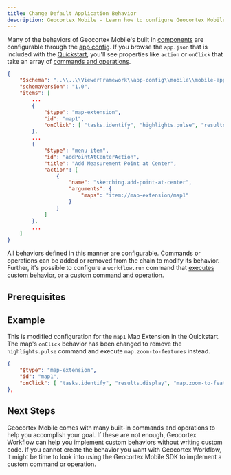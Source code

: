 ```yaml
---
title: Change Default Application Behavior
description: Geocortex Mobile - Learn how to configure Geocortex Mobile to change default application behavior
---
```



Many of the behaviors of Geocortex Mobile's built in [components](concepts-components-services.mdx) are configurable through the [app config](concepts-app-config.mdx). If you browse the `app.json` that is included with the [Quickstart](sdk-quick-start.mdx), you'll see properties like `action` or `onClick` that take an array of [commands and operations](concepts-commands-operations.mdx).

```json
{
    "$schema": "..\\..\\ViewerFramework\\app-config\\mobile\\mobile-app-config.schema.json",
    "schemaVersion": "1.0",
    "items": [
        ...
        {
            "$type": "map-extension",
            "id": "map1",
            "onClick": [ "tasks.identify", "highlights.pulse", "results.display" ]
        },
        ...
        {
            "$type": "menu-item",
            "id": "addPointAtCenterAction",
            "title": "Add Measurement Point at Center",
            "action": [
                {
                    "name": "sketching.add-point-at-center",
                    "arguments": {
                        "maps": "item://map-extension/map1"
                    }
                }
            ]
        },
        ...
    ]
}
```

All behaviors defined in this manner are configurable. Commands or operations can be added or removed from the chain to modify its behavior. Further, it's possible to configure a `workflow.run` command that [executes custom behavior](usecases-change-default-map-click-behavior.mdx), or a [custom command and operation](usecases-implement-command-operation.mdx).

## Prerequisites

<PrereqsSnippet />

## Example

This is modified configuration for the `map1` Map Extension in the Quickstart. The map's `onClick` behavior has been changed to remove the `highlights.pulse` command and execute `map.zoom-to-features` instead.

```json
{
    "$type": "map-extension",
    "id": "map1",
    "onClick": [ "tasks.identify", "results.display", "map.zoom-to-features" ]
},
```

## Next Steps

Geocortex Mobile comes with many built-in commands and operations to help you accomplish your goal. If these are not enough, Geocortex Workflow can help you implement custom behaviors without writing custom code. If you cannot create the behavior you want with Geocortex Workflow, it might be time to look into using the Geocortex Mobile SDK to implement a custom command or operation.

<UseCaseContainer>
    <UseCaseCard
        title="Commands and Operations"
        description="Learn more about commands and operations"
        link="concepts-commands-operations"
    />
    <UseCaseCard
        title="Change Geocortex Mobile's Default Map Click Behavior"
        description="Learn how to Geocortex Workflow to override Geocortex Mobile's default map click behavior"
        link="usecases-change-default-map-click-behavior"
    />
    <UseCaseCard
        title="Geocortex Workflow"
        description="Learn more about Geocortex Workflow"
        link="../workflow/overview"
    />
    <UseCaseCard
        title="Implement Custom Command/Operation"
        description="Implement a custom Command/Operation with the Geocortex Mobile SDK"
        link="usecases-implement-command-operation"
    />
</UseCaseContainer>
